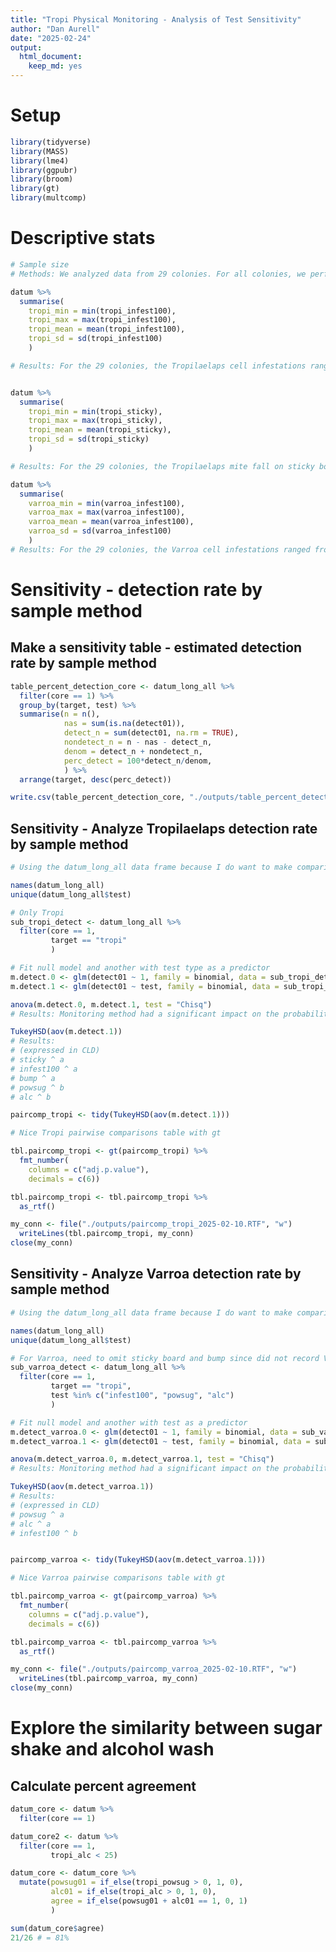 ```yaml
---
title: "Tropi Physical Monitoring - Analysis of Test Sensitivity"
author: "Dan Aurell"
date: "2025-02-24"
output: 
  html_document:
    keep_md: yes
---
```


# Setup
```r
library(tidyverse)
library(MASS)
library(lme4)
library(ggpubr)
library(broom)
library(gt)
library(multcomp)
```


# Descriptive stats
```r
# Sample size
# Methods: We analyzed data from 29 colonies. For all colonies, we performed the sticky board test, cell uncapping, bump test, and powdered sugar test. For 26 of 29 we performed alcohol washes. Tropilaelaps mites were assessed for all test methods, whereas Varroa were assessed only for cell uncapping, powdered sugar shake, and alcohol wash.

datum %>% 
  summarise(
    tropi_min = min(tropi_infest100),
    tropi_max = max(tropi_infest100),
    tropi_mean = mean(tropi_infest100),
    tropi_sd = sd(tropi_infest100)
    )

# Results: For the 29 colonies, the Tropilaelaps cell infestations ranged from 0-37% (mean = 7.8%, SD = 10.0%). 


datum %>% 
  summarise(
    tropi_min = min(tropi_sticky),
    tropi_max = max(tropi_sticky),
    tropi_mean = mean(tropi_sticky),
    tropi_sd = sd(tropi_sticky)
    )

# Results: For the 29 colonies, the Tropilaelaps mite fall on sticky boards ranged from 1-750 (mean = 53.9, SD = 138.9). 

datum %>% 
  summarise(
    varroa_min = min(varroa_infest100),
    varroa_max = max(varroa_infest100),
    varroa_mean = mean(varroa_infest100),
    varroa_sd = sd(varroa_infest100)
    )
# Results: For the 29 colonies, the Varroa cell infestations ranged from 0-53% (mean = 3.5%, SD = 9.9%). 

```



# Sensitivity - detection rate by sample method

## Make a sensitivity table - estimated detection rate by sample method
```r
table_percent_detection_core <- datum_long_all %>% 
  filter(core == 1) %>% 
  group_by(target, test) %>% 
  summarise(n = n(),
            nas = sum(is.na(detect01)),
            detect_n = sum(detect01, na.rm = TRUE),
            nondetect_n = n - nas - detect_n,
            denom = detect_n + nondetect_n,
            perc_detect = 100*detect_n/denom,
            ) %>% 
  arrange(target, desc(perc_detect))

write.csv(table_percent_detection_core, "./outputs/table_percent_detection_core.csv")
```

## Sensitivity - Analyze Tropilaelaps detection rate by sample method
```r
# Using the datum_long_all data frame because I do want to make comparisons with also uncapping 

names(datum_long_all)
unique(datum_long_all$test)

# Only Tropi
sub_tropi_detect <- datum_long_all %>% 
  filter(core == 1,
         target == "tropi"
         )

# Fit null model and another with test type as a predictor
m.detect.0 <- glm(detect01 ~ 1, family = binomial, data = sub_tropi_detect)
m.detect.1 <- glm(detect01 ~ test, family = binomial, data = sub_tropi_detect)

anova(m.detect.0, m.detect.1, test = "Chisq")
# Results: Monitoring method had a significant impact on the probability of detecting Tropilaelaps mites from a colony (Chisq = 51.004, df = 4, P < 0.001)

TukeyHSD(aov(m.detect.1))
# Results: 
# (expressed in CLD)
# sticky ^ a
# infest100 ^ a
# bump ^ a
# powsug ^ b
# alc ^ b

paircomp_tropi <- tidy(TukeyHSD(aov(m.detect.1)))
```


```r
# Nice Tropi pairwise comparisons table with gt

tbl.paircomp_tropi <- gt(paircomp_tropi) %>% 
  fmt_number(
    columns = c("adj.p.value"),
    decimals = c(6))

tbl.paircomp_tropi <- tbl.paircomp_tropi %>%
  as_rtf()

my_conn <- file("./outputs/paircomp_tropi_2025-02-10.RTF", "w")
  writeLines(tbl.paircomp_tropi, my_conn)
close(my_conn)
```


## Sensitivity - Analyze Varroa detection rate by sample method
```r
# Using the datum_long_all data frame because I do want to make comparisons with also uncapping 

names(datum_long_all)
unique(datum_long_all$test)

# For Varroa, need to omit sticky board and bump since did not record Varroa on them
sub_varroa_detect <- datum_long_all %>% 
  filter(core == 1,
         target == "tropi",
         test %in% c("infest100", "powsug", "alc")
         )

# Fit null model and another with test as a predictor
m.detect_varroa.0 <- glm(detect01 ~ 1, family = binomial, data = sub_varroa_detect)
m.detect_varroa.1 <- glm(detect01 ~ test, family = binomial, data = sub_varroa_detect)

anova(m.detect_varroa.0, m.detect_varroa.1, test = "Chisq")
# Results: Monitoring method had a significant impact on the probability of detecting Varroa mites from a colony (Chisq = 25.019, df = 2, P < 0.001)

TukeyHSD(aov(m.detect_varroa.1))
# Results: 
# (expressed in CLD)
# powsug ^ a
# alc ^ a
# infest100 ^ b


paircomp_varroa <- tidy(TukeyHSD(aov(m.detect_varroa.1)))

```


```r
# Nice Varroa pairwise comparisons table with gt

tbl.paircomp_varroa <- gt(paircomp_varroa) %>% 
  fmt_number(
    columns = c("adj.p.value"),
    decimals = c(6))

tbl.paircomp_varroa <- tbl.paircomp_varroa %>%
  as_rtf()

my_conn <- file("./outputs/paircomp_varroa_2025-02-10.RTF", "w")
  writeLines(tbl.paircomp_varroa, my_conn)
close(my_conn)
```



# Explore the similarity between sugar shake and alcohol wash

## Calculate percent agreement
```r
datum_core <- datum %>% 
  filter(core == 1)

datum_core2 <- datum %>% 
  filter(core == 1,
         tropi_alc < 25)

datum_core <- datum_core %>% 
  mutate(powsug01 = if_else(tropi_powsug > 0, 1, 0),
         alc01 = if_else(tropi_alc > 0, 1, 0),
         agree = if_else(powsug01 + alc01 == 1, 0, 1)
         )

sum(datum_core$agree)
21/26 # = 81%


```






